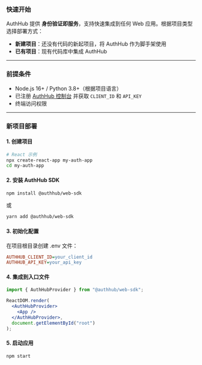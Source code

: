 ### 快速开始

AuthHub 提供 &zwnj;**身份验证即服务**&zwnj;，支持快速集成到任何 Web 应用。根据项目类型选择部署方式：

- &zwnj;**新建项目**&zwnj;：还没有代码的新起项目，将 AuthHub 作为脚手架使用
- &zwnj;**已有项目**&zwnj;：现有代码库中集成 AuthHub

---

### 前提条件

- Node.js 16+ / Python 3.8+（根据项目语言）
- 已注册 [AuthHub 控制台](https://console.authhub.com) 并获取 `CLIENT_ID` 和 `API_KEY`
- 终端访问权限

---

### 新项目部署

#### 1. 创建项目

```bash
# React 示例
npx create-react-app my-auth-app
cd my-auth-app
```

#### 2. 安装 AuthHub SDK

```bash
npm install @authhub/web-sdk
```

或

```bash
yarn add @authhub/web-sdk
```

#### 3. 初始化配置

在项目根目录创建 .env 文件：

```ini
AUTHHUB_CLIENT_ID=your_client_id
AUTHHUB_API_KEY=your_api_key
```

#### 4. 集成到入口文件

```jsx
import { AuthHubProvider } from "@authhub/web-sdk";

ReactDOM.render(
  <AuthHubProvider>
    <App />
  </AuthHubProvider>,
  document.getElementById("root")
);
```

#### 5. 启动应用

```bash
npm start
```
